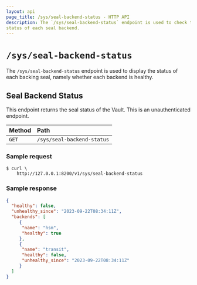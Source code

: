 ```yaml
---
layout: api
page_title: /sys/seal-backend-status - HTTP API
description: The `/sys/seal-backend-status` endpoint is used to check the 
status of each seal backend.
---
```


# `/sys/seal-backend-status`

The `/sys/seal-backend-status` endpoint is used to display the status of
each backing seal, namely whether each backend is healthy.

## Seal Backend Status

This endpoint returns the seal status of the Vault. This is an unauthenticated
endpoint.

| Method | Path                       |
| :----- | :------------------------- |
| `GET`  | `/sys/seal-backend-status` |

### Sample request

```shell-session
$ curl \
    http://127.0.0.1:8200/v1/sys/seal-backend-status
```

### Sample response


```json
{ 
  "healthy": false,
  "unhealthy_since": "2023-09-22T08:34:11Z",
  "backends": [
     {
      "name": "hsm",
      "healthy": true
     },
     {
      "name": "transit",
      "healthy": false,
      "unhealthy_since": "2023-09-22T08:34:11Z"
     }
  ]
}
```
